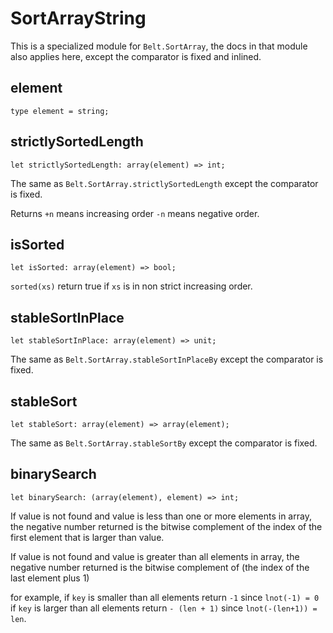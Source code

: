 
# SortArrayString

<ApiIntro>

This is a specialized module for `Belt.SortArray`, the docs in that module also applies here, except the comparator is fixed and inlined.

</ApiIntro>

## element

```
type element = string;
```

## strictlySortedLength

```
let strictlySortedLength: array(element) => int;
```

The same as `Belt.SortArray.strictlySortedLength` except the comparator is fixed.

Returns `+n` means increasing order `-n` means negative order.

## isSorted

```
let isSorted: array(element) => bool;
```

`sorted(xs)` return true if `xs` is in non strict increasing order.

## stableSortInPlace

```
let stableSortInPlace: array(element) => unit;
```

The same as `Belt.SortArray.stableSortInPlaceBy` except the comparator is fixed.

## stableSort

```
let stableSort: array(element) => array(element);
```

The same as `Belt.SortArray.stableSortBy` except the comparator is fixed.

## binarySearch

```
let binarySearch: (array(element), element) => int;
```

If value is not found and value is less than one or more elements in array, the negative number returned is the bitwise complement of the index of the first element that is larger than value.

If value is not found and value is greater than all elements in array, the negative number returned is the bitwise complement of (the index of the last element plus 1)

for example, if `key` is smaller than all elements return `-1` since `lnot(-1) = 0` if `key` is larger than all elements return `- (len + 1)` since `lnot(-(len+1)) = len`.
